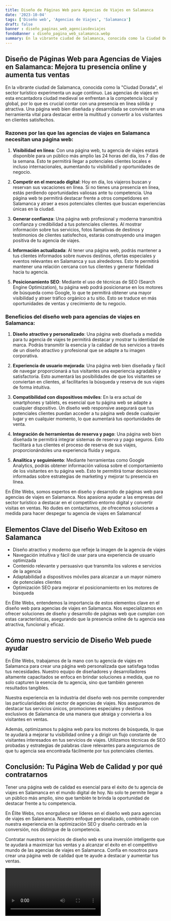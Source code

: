 ```yaml
---
title: Diseño de Páginas Web para Agencias de Viajes en Salamanca
date: '2023-10-04'
tags: ['Diseño web', 'Agencias de Viajes', 'Salamanca']
draft: false
banner : diseño_paginas_web_agenciasdeviajes
fondoBanner : diseño_pagina_web_salamanca.webp
summary: En la vibrante ciudad de Salamanca, conocida como la Ciudad Dorada, el sector turístico experimenta un auge continuo. Las agencias de viajes en esta encantadora ciudad medieval se enfrentan a la competencia local y global, por lo que es crucial contar con una presencia en línea sólida y atractiva. Una página web bien diseñada y desarrollada se convierte en una herramienta vital para destacar entre la multitud y convertir a los visitantes en clientes satisfechos.
---
```


## Diseño de Páginas Web para Agencias de Viajes en Salamanca: Mejora tu presencia online y aumenta tus ventas

En la vibrante ciudad de Salamanca, conocida como la "Ciudad Dorada", el sector turístico experimenta un auge continuo. Las agencias de viajes en esta encantadora ciudad medieval se enfrentan a la competencia local y global, por lo que es crucial contar con una presencia en línea sólida y atractiva. Una página web bien diseñada y desarrollada se convierte en una herramienta vital para destacar entre la multitud y convertir a los visitantes en clientes satisfechos.

### Razones por las que las agencias de viajes en Salamanca necesitan una página web:

1. **Visibilidad en línea**: Con una página web, tu agencia de viajes estará disponible para un público más amplio las 24 horas del día, los 7 días de la semana. Esto te permitirá llegar a potenciales clientes locales e incluso internacionales, aumentando tu visibilidad y oportunidades de negocio.

2. **Competir en el mercado digital**: Hoy en día, los viajeros buscan y reservan sus vacaciones en línea. Si no tienes una presencia en línea, estás perdiendo oportunidades valiosas ante tu competencia. Una página web te permitirá destacar frente a otros competidores en Salamanca y atraer a esos potenciales clientes que buscan experiencias únicas en la ciudad.

3. **Generar confianza**: Una página web profesional y moderna transmitirá confianza y credibilidad a tus potenciales clientes. Al mostrar información sobre tus servicios, fotos llamativas de destinos y testimonios de clientes satisfechos, estarás construyendo una imagen positiva de tu agencia de viajes.

4. **Información actualizada**: Al tener una página web, podrás mantener a tus clientes informados sobre nuevos destinos, ofertas especiales y eventos relevantes en Salamanca y sus alrededores. Esto te permitirá mantener una relación cercana con tus clientes y generar fidelidad hacia tu agencia.

5. **Posicionamiento SEO**: Mediante el uso de técnicas de SEO (Search Engine Optimization), tu página web podrá posicionarse en los motores de búsqueda como Google, lo que te permitirá obtener una mayor visibilidad y atraer tráfico orgánico a tu sitio. Esto se traduce en más oportunidades de ventas y crecimiento de tu negocio.

### Beneficios del diseño web para agencias de viajes en Salamanca:

1. **Diseño atractivo y personalizado**: Una página web diseñada a medida para tu agencia de viajes te permitirá destacar y mostrar tu identidad de marca. Podrás transmitir la esencia y la calidad de tus servicios a través de un diseño atractivo y profesional que se adapte a tu imagen corporativa.

2. **Experiencia de usuario mejorada**: Una página web bien diseñada y fácil de navegar proporcionará a tus visitantes una experiencia agradable y satisfactoria. Esto aumentará las posibilidades de que los visitantes se conviertan en clientes, al facilitarles la búsqueda y reserva de sus viajes de forma intuitiva.

3. **Compatibilidad con dispositivos móviles**: En la era actual de smartphones y tablets, es esencial que tu página web se adapte a cualquier dispositivo. Un diseño web responsive asegurará que tus potenciales clientes puedan acceder a tu página web desde cualquier lugar y en cualquier momento, lo que aumentará tus oportunidades de venta.

4. **Integración de herramientas de reserva y pago**: Una página web bien diseñada te permitirá integrar sistemas de reserva y pago seguros. Esto facilitará a tus clientes el proceso de reserva de sus viajes, proporcionándoles una experiencia fluida y segura.

5. **Analítica y seguimiento**: Mediante herramientas como Google Analytics, podrás obtener información valiosa sobre el comportamiento de los visitantes en tu página web. Esto te permitirá tomar decisiones informadas sobre estrategias de marketing y mejorar tu presencia en línea.

En Élite Webs, somos expertos en diseño y desarrollo de páginas web para agencias de viajes en Salamanca. Nos apasiona ayudar a las empresas del sector turístico a destacar en el competitivo entorno digital y convertir visitas en ventas. No dudes en contactarnos, ¡te ofrecemos soluciones a medida para hacer despegar tu agencia de viajes en Salamanca!

<GifSeo />

<Cta />

## Elementos Clave del Diseño Web Exitoso en Salamanca

- Diseño atractivo y moderno que refleje la imagen de la agencia de viajes
- Navegación intuitiva y fácil de usar para una experiencia de usuario optimizada
- Contenido relevante y persuasivo que transmita los valores e servicios de la agencia
- Adaptabilidad a dispositivos móviles para alcanzar a un mayor número de potenciales clientes
- Optimización SEO para mejorar el posicionamiento en los motores de búsqueda

En Élite Webs, entendemos la importancia de estos elementos clave en el diseño web para agencias de viajes en Salamanca. Nos especializamos en ofrecer soluciones de diseño y desarrollo de páginas web que cumplan con estas características, asegurando que la presencia online de tu agencia sea atractiva, funcional y eficaz.

## Cómo nuestro servicio de Diseño Web puede ayudar

En Élite Webs, trabajamos de la mano con tu agencia de viajes en Salamanca para crear una página web personalizada que satisfaga todas tus necesidades. Nuestro equipo de diseñadores y desarrolladores altamente capacitados se enfoca en brindar soluciones a medida, que no solo capturen la esencia de tu agencia, sino que también generen resultados tangibles.

Nuestra experiencia en la industria del diseño web nos permite comprender las particularidades del sector de agencias de viajes. Nos aseguramos de destacar tus servicios únicos, promociones especiales y destinos exclusivos de Salamanca de una manera que atraiga y convierta a los visitantes en ventas.

Además, optimizamos tu página web para los motores de búsqueda, lo que te ayudará a mejorar tu visibilidad online y a dirigir un flujo constante de visitantes interesados en tus servicios de viajes. Utilizamos técnicas de SEO probadas y estrategias de palabras clave relevantes para asegurarnos de que tu agencia sea encontrada fácilmente por tus potenciales clientes.

## Conclusión: Tu Página Web de Calidad y por qué contratarnos

Tener una página web de calidad es esencial para el éxito de tu agencia de viajes en Salamanca en el mundo digital de hoy. No solo te permite llegar a un público más amplio, sino que también te brinda la oportunidad de destacar frente a tu competencia.

En Élite Webs, nos enorgullece ser líderes en el diseño web para agencias de viajes en Salamanca. Nuestro enfoque personalizado, combinado con nuestra experiencia en la optimización SEO y diseño centrado en la conversión, nos distingue de la competencia.

Contratar nuestros servicios de diseño web es una inversión inteligente que te ayudará a maximizar tus ventas y a alcanzar el éxito en el competitivo mundo de las agencias de viajes en Salamanca. Confía en nosotros para crear una página web de calidad que te ayude a destacar y aumentar tus ventas.

<Video />

<CtaBot job='Agencias de Viajes' city='Salamanca'/>

<Gmaps query='Salamanca+españa+maps' />